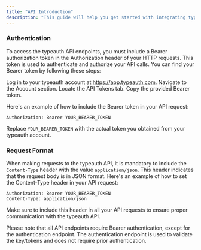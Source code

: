 ```yaml
---
title: "API Introduction"
description: "This guide will help you get started with integrating typeauth into your application"
---
```


### Authentication

To access the typeauth API endpoints, you must include a Bearer authorization token in the Authorization header of your HTTP requests. This token is used to authenticate and authorize your API calls.
You can find your Bearer token by following these steps:

Log in to your typeauth account at https://app.typeauth.com.
Navigate to the Account section.
Locate the API Tokens tab.
Copy the provided Bearer token.

Here's an example of how to include the Bearer token in your API request:

```http
Authorization: Bearer YOUR_BEARER_TOKEN
```

Replace `YOUR_BEARER_TOKEN` with the actual token you obtained from your typeauth account.

### Request Format

When making requests to the typeauth API, it is mandatory to include the `Content-Type` header with the value `application/json`. This header indicates that the request body is in JSON format.
Here's an example of how to set the Content-Type header in your API request:

```http
Authorization: Bearer YOUR_BEARER_TOKEN
Content-Type: application/json
```

Make sure to include this header in all your API requests to ensure proper communication with the typeauth API.

<Note>
  Please note that all API endpoints require Bearer authentication, except for
  the authentication endpoint. The authentication endpoint is used
  to validate the key/tokens and does not require prior authentication.
</Note>
